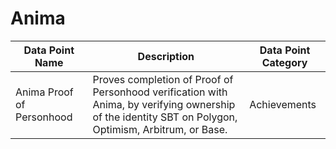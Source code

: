 
# Anima


| Data Point Name | Description | Data Point Category |
|-----------------|-------------|---------------------|
| Anima Proof of Personhood | Proves completion of Proof of Personhood verification with Anima, by verifying ownership of the identity SBT on Polygon, Optimism, Arbitrum, or Base. | <span className="badge badge--primary">Achievements</span> |

